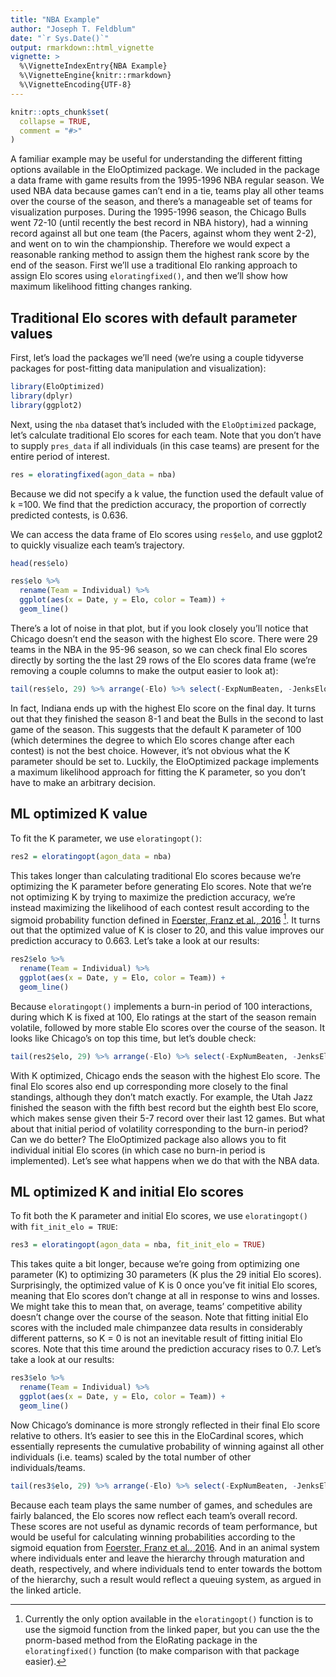 ```yaml
---
title: "NBA Example"
author: "Joseph T. Feldblum"
date: "`r Sys.Date()`"
output: rmarkdown::html_vignette
vignette: >
  %\VignetteIndexEntry{NBA Example}
  %\VignetteEngine{knitr::rmarkdown}
  %\VignetteEncoding{UTF-8}
---
```


```r
knitr::opts_chunk$set(
  collapse = TRUE,
  comment = "#>"
)
```

A familiar example may be useful for understanding the different fitting options available in the EloOptimized package.  We included in the package a data frame with game results from the 1995-1996 NBA regular season.  We used NBA data because games can't end in a tie, teams play all other teams over the course of the season, and there's a manageable set of teams for visualization purposes.  During the 1995-1996 season, the Chicago Bulls went 72-10 (until recently the best record in NBA history), had a winning record against all but one team (the Pacers, against whom they went 2-2), and went on to win the championship.  Therefore we would expect a reasonable ranking method to assign them the highest rank score by the end of the season.  First we'll use a traditional Elo ranking approach to assign Elo scores using `eloratingfixed()`, and then we'll show how maximum likelihood fitting changes ranking.

## Traditional Elo scores with default parameter values

First, let's load the packages we'll need (we're using a couple tidyverse packages for post-fitting data manipulation and visualization):

```r
library(EloOptimized)
library(dplyr)
library(ggplot2)
```

Next, using the `nba` dataset that's included with the `EloOptimized` package, let's calculate traditional Elo scores for each team.  Note that you don't have to supply `pres_data` if all individuals (in this case teams) are present for the entire period of interest.

```r
res = eloratingfixed(agon_data = nba)
```

Because we did not specify a k value, the function used the default value of k =100. We find that the prediction accuracy, the proportion of correctly predicted contests, is 0.636.  

We can access the data frame of Elo scores using `res$elo`, and use ggplot2 to quickly visualize each team's trajectory.

```r
head(res$elo)

res$elo %>%
  rename(Team = Individual) %>%
  ggplot(aes(x = Date, y = Elo, color = Team)) + 
  geom_line()
```

There's a lot of noise in that plot, but if you look closely you'll notice that Chicago doesn't end the season with the highest Elo score.  There were 29 teams in the NBA in the 95-96 season, so we can check final Elo scores directly by sorting the the last 29 rows of the Elo scores data frame (we're removing a couple columns to make the output easier to look at):

```r
tail(res$elo, 29) %>% arrange(-Elo) %>% select(-ExpNumBeaten, -JenksEloCardinal)
```

In fact, Indiana ends up with the highest Elo score on the final day.  It turns out that they finished the season 8-1 and beat the Bulls in the second to last game of the season.  This suggests that the default K parameter of 100 (which determines the degree to which Elo scores change after each contest) is not the best choice.  However, it's not obvious what the K parameter should be set to.  Luckily, the EloOptimized package implements a maximum likelihood approach for fitting the K parameter, so you don't have to make an arbitrary decision.

## ML optimized K value

To fit the K parameter, we use `eloratingopt()`:

```r
res2 = eloratingopt(agon_data = nba)
```

This takes longer than calculating traditional Elo scores because we're optimizing the K parameter before generating Elo scores.  Note that we're not optimizing K by trying to maximize the prediction accuracy, we're instead maximizing the likelihood of each contest result according to the sigmoid probability function defined in [Foerster, Franz et al., 2016](https://www.nature.com/articles/srep35404) [^1].  It turns out that the optimized value of K is closer to 20, and this value improves our prediction accuracy to 0.663.  Let's take a look at our results:

```r
res2$elo %>%
  rename(Team = Individual) %>%
  ggplot(aes(x = Date, y = Elo, color = Team)) + 
  geom_line()
```

Because `eloratingopt()` implements a burn-in period of 100 interactions, during which K is fixed at 100, Elo ratings at the start of the season remain volatile, followed by more stable Elo scores over the course of the season.  It looks like Chicago's on top this time, but let's double check:

```r
tail(res2$elo, 29) %>% arrange(-Elo) %>% select(-ExpNumBeaten, -JenksEloCardinal)
```

With K optimized, Chicago ends the season with the highest Elo score.  The final Elo scores also end up corresponding more closely to the final standings, although they don't match exactly.  For example, the Utah Jazz finished the season with the fifth best record but the eighth best Elo score, which makes sense given their 5-7 record over their last 12 games.  But what about that initial period of volatility corresponding to the burn-in period?  Can we do better?  The EloOptimized package also allows you to fit individual initial Elo scores (in which case no burn-in period is implemented).  Let's see what happens when we do that with the NBA data.

## ML optimized K and initial Elo scores

To fit both the K parameter and initial Elo scores, we use `eloratingopt()` with `fit_init_elo = TRUE`:

```r
res3 = eloratingopt(agon_data = nba, fit_init_elo = TRUE)
```

This takes quite a bit longer, because we're going from optimizing one parameter (K) to optimizing 30 parameters (K plus the 29 initial Elo scores). Surprisingly, the optimized value of K is 0 once you've fit initial Elo scores, meaning that Elo scores don't change at all in response to wins and losses.  We might take this to mean that, on average, teams' competitive ability doesn't change over the course of the season.  Note that fitting initial Elo scores with the included male chimpanzee data results in considerably different patterns, so K = 0 is not an inevitable result of fitting initial Elo scores.  Note that this time around the prediction accuracy rises to 0.7.  Let's take a look at our results: 

```r
res3$elo %>%
  rename(Team = Individual) %>%
  ggplot(aes(x = Date, y = Elo, color = Team)) + 
  geom_line()
```

Now Chicago's dominance is more strongly reflected in their final Elo score relative to others.  It's easier to see this in the EloCardinal scores, which essentially represents the cumulative probability of winning against all other individuals (i.e. teams) scaled by the total number of other individuals/teams.

```r
tail(res3$elo, 29) %>% arrange(-Elo) %>% select(-ExpNumBeaten, -JenksEloCardinal)
```

Because each team plays the same number of games, and schedules are fairly balanced, the Elo scores now reflect each team's overall record.  These scores are not useful as dynamic records of team performance, but would be useful for calculating winning probabilities according to the sigmoid equation from [Foerster, Franz et al., 2016](https://www.nature.com/articles/srep35404).  And in an animal system where individuals enter and leave the hierarchy through maturation and death, respectively, and where individuals tend to enter towards the bottom of the hierarchy, such a result would reflect a queuing system, as argued in the linked article.  

[^1]: Currently the only option available in the `eloratingopt()` function is to use the sigmoid function from the linked paper, but you can use the the pnorm-based method from the EloRating package in the `eloratingfixed()` function (to make comparison with that package easier).